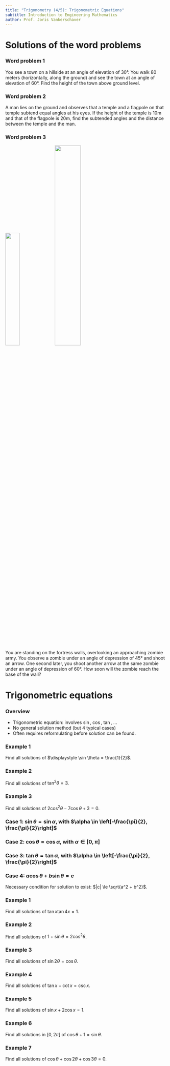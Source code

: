 ```yaml
---
title: "Trigonometry (4/5): Trigonometric Equations"
subtitle: Introduction to Engineering Mathematics
author: Prof. Joris Vankerschaver
---
```



# Solutions of the word problems

### Word problem 1 {.smaller}

You see a town on a hillside at an angle of elevation of 30°. You walk 80 meters (horizontally, along the ground) and see the town at an angle of elevation of 60°. Find the height of the town above ground level.

###

### Word problem 2 {.smaller}

A man lies on the ground and observes that a temple and a flagpole on that temple subtend equal angles at his eyes. If the height of the temple is 10m and that of the flagpole is 20m, find the subtended angles and the distance between the temple and the man.

###

### Word problem 3 {.smaller}

![](./images/01-trigonometry/crown-prince.png){width="30%"}
![](./images/01-trigonometry/ashin-cropped.png){width="40%"}

You are standing on the fortress walls, overlooking an approaching zombie army. You observe a zombie under an angle of depression of 45° and shoot an arrow. One second later, you shoot another arrow at the same zombie under an angle of depression of 60°. How soon will the zombie reach the base of the wall?

###

# Trigonometric equations

### Overview

- Trigonometric equation: involves $\sin$, $\cos$, $\tan$, ...
- No general solution method (but 4 typical cases)
- Often requires reformulating before solution can be found.

### Example 1

Find all solutions of $\displaystyle \sin \theta = \frac{1}{2}$.

### Example 2

Find all solutions of $\displaystyle \tan^2 \theta = 3$.

### Example 3

Find all solutions of $2 \cos^2\theta - 7 \cos \theta + 3 = 0$.

### Case 1: $\sin \theta = \sin \alpha$, with $\alpha \in \left[-\frac{\pi}{2}, \frac{\pi}{2}\right]$

\begin{empheq}[box=\fbox]{equation*}
    \theta = (-1)^k \alpha + k\pi, \quad k \in \mathbb{Z}
\end{empheq}

###

### Case 2: $\cos \theta = \cos \alpha$, with $\alpha \in [0, \pi]$

\begin{empheq}[box=\fbox]{equation*}
    \theta = \pm \alpha + 2k\pi, \quad k \in \mathbb{Z}
\end{empheq}

###

### Case 3: $\tan \theta = \tan \alpha$, with $\alpha \in \left[-\frac{\pi}{2}, \frac{\pi}{2}\right]$

\begin{empheq}[box=\fbox]{equation*}
    \theta = \alpha + k\pi, \quad k \in \mathbb{Z}
\end{empheq}

###

### Case 4: $a \cos \theta + b \sin \theta = c$

Necessary condition for solution to exist: $|c| \le \sqrt{a^2 + b^2}$.

\begin{empheq}[box=\fbox]{equation*}
    \theta = \alpha \pm \beta + 2k\pi, \quad k \in \mathbb{Z}
\end{empheq}

###

### Example 1

Find all solutions of $\tan x \tan 4x = 1$.

### Example 2

Find all solutions of $1 + \sin \theta = 2 \cos^2 \theta$.

### Example 3

Find all solutions of $\sin 2\theta = \cos \theta$.

### Example 4

Find all solutions of $\tan x - \cot x = \csc x$.

### Example 5

Find all solutions of $\sin x + 2 \cos x = 1$.

### Example 6

Find all solutions in $[0, 2\pi]$ of $\cos \theta + 1 = \sin \theta$.

### Example 7

Find all solutions of $\cos \theta + \cos 2 \theta + \cos 3 \theta = 0$.

